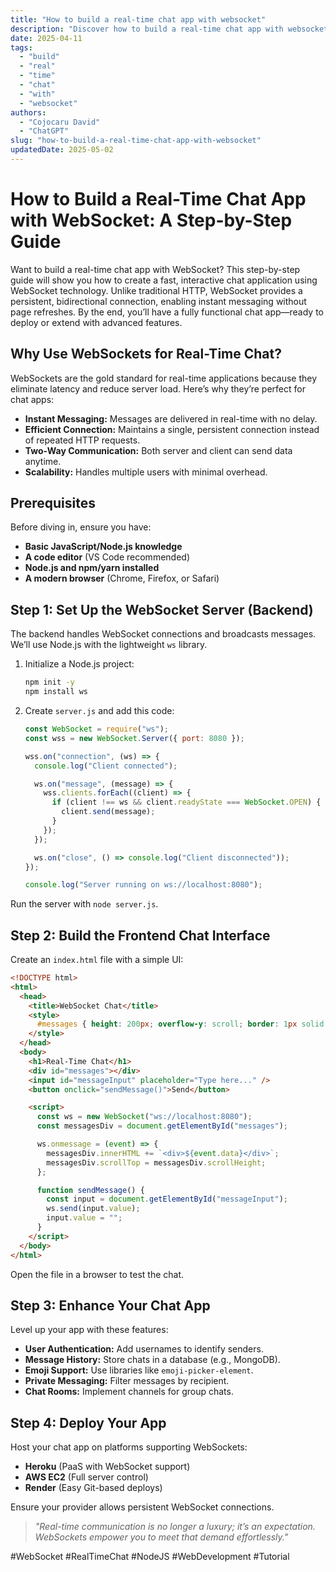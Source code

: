 ```yaml
---
title: "How to build a real-time chat app with websocket"
description: "Discover how to build a real-time chat app with websocket with this in-depth guide, providing actionable insights and practical tips to boost your knowledge and results."
date: 2025-04-11
tags:
  - "build"
  - "real"
  - "time"
  - "chat"
  - "with"
  - "websocket"
authors:
  - "Cojocaru David"
  - "ChatGPT"
slug: "how-to-build-a-real-time-chat-app-with-websocket"
updatedDate: 2025-05-02
---
```


# How to Build a Real-Time Chat App with WebSocket: A Step-by-Step Guide  

Want to build a real-time chat app with WebSocket? This step-by-step guide will show you how to create a fast, interactive chat application using WebSocket technology. Unlike traditional HTTP, WebSocket provides a persistent, bidirectional connection, enabling instant messaging without page refreshes. By the end, you’ll have a fully functional chat app—ready to deploy or extend with advanced features.  

## Why Use WebSockets for Real-Time Chat?  

WebSockets are the gold standard for real-time applications because they eliminate latency and reduce server load. Here’s why they’re perfect for chat apps:  

- **Instant Messaging:** Messages are delivered in real-time with no delay.  
- **Efficient Connection:** Maintains a single, persistent connection instead of repeated HTTP requests.  
- **Two-Way Communication:** Both server and client can send data anytime.  
- **Scalability:** Handles multiple users with minimal overhead.  

## Prerequisites  

Before diving in, ensure you have:  

- **Basic JavaScript/Node.js knowledge**  
- **A code editor** (VS Code recommended)  
- **Node.js and npm/yarn installed**  
- **A modern browser** (Chrome, Firefox, or Safari)  

## Step 1: Set Up the WebSocket Server (Backend)  

The backend handles WebSocket connections and broadcasts messages. We’ll use Node.js with the lightweight `ws` library.  

1. Initialize a Node.js project:  
   ```bash  
   npm init -y  
   npm install ws  
   ```  

2. Create `server.js` and add this code:  
   ```javascript  
   const WebSocket = require("ws");  
   const wss = new WebSocket.Server({ port: 8080 });  

   wss.on("connection", (ws) => {  
     console.log("Client connected");  

     ws.on("message", (message) => {  
       wss.clients.forEach((client) => {  
         if (client !== ws && client.readyState === WebSocket.OPEN) {  
           client.send(message);  
         }  
       });  
     });  

     ws.on("close", () => console.log("Client disconnected"));  
   });  

   console.log("Server running on ws://localhost:8080");  
   ```  

Run the server with `node server.js`.  

## Step 2: Build the Frontend Chat Interface  

Create an `index.html` file with a simple UI:  

```html  
<!DOCTYPE html>  
<html>  
  <head>  
    <title>WebSocket Chat</title>  
    <style>  
      #messages { height: 200px; overflow-y: scroll; border: 1px solid #ddd; }  
    </style>  
  </head>  
  <body>  
    <h1>Real-Time Chat</h1>  
    <div id="messages"></div>  
    <input id="messageInput" placeholder="Type here..." />  
    <button onclick="sendMessage()">Send</button>  

    <script>  
      const ws = new WebSocket("ws://localhost:8080");  
      const messagesDiv = document.getElementById("messages");  

      ws.onmessage = (event) => {  
        messagesDiv.innerHTML += `<div>${event.data}</div>`;  
        messagesDiv.scrollTop = messagesDiv.scrollHeight;  
      };  

      function sendMessage() {  
        const input = document.getElementById("messageInput");  
        ws.send(input.value);  
        input.value = "";  
      }  
    </script>  
  </body>  
</html>  
```  

Open the file in a browser to test the chat.  

## Step 3: Enhance Your Chat App  

Level up your app with these features:  

- **User Authentication:** Add usernames to identify senders.  
- **Message History:** Store chats in a database (e.g., MongoDB).  
- **Emoji Support:** Use libraries like `emoji-picker-element`.  
- **Private Messaging:** Filter messages by recipient.  
- **Chat Rooms:** Implement channels for group chats.  

## Step 4: Deploy Your App  

Host your chat app on platforms supporting WebSockets:  

- **Heroku** (PaaS with WebSocket support)  
- **AWS EC2** (Full server control)  
- **Render** (Easy Git-based deploys)  

Ensure your provider allows persistent WebSocket connections.  

> _"Real-time communication is no longer a luxury; it’s an expectation. WebSockets empower you to meet that demand effortlessly."_  

#WebSocket #RealTimeChat #NodeJS #WebDevelopment #Tutorial